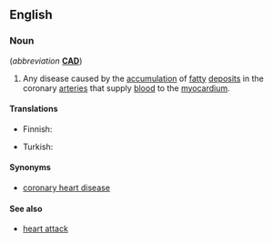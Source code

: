 ==English==
{{wikipedia}}

===Noun===
{{en-noun|-}} (''abbreviation'' '''[[CAD]]''')

# {{lb|en|disease|cardiology}} Any disease caused by the [[accumulation]] of [[fatty]] [[deposit]]s in the coronary [[arteries]] that supply [[blood]] to the [[myocardium]].

====Translations====
{{trans-top|disease of the heart}}
* Finnish: {{t+|fi|sepelvaltimotauti}}
{{trans-mid}}
* Turkish: {{t|tr|koroner arter hastalığı}}
{{trans-bottom}}

====Synonyms====
* [[coronary heart disease]]

====See also====
* [[heart attack]]